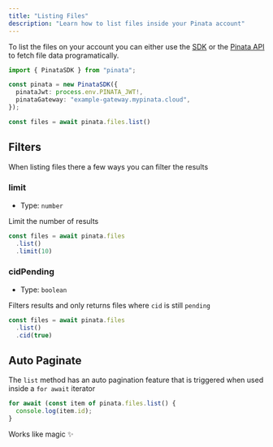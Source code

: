 ```yaml
---
title: "Listing Files"
description: "Learn how to list files inside your Pinata account"
---
```


To list the files on your account you can either use the [SDK](/ipfs-sdk/data/list-files) or the [Pinata API](/api-reference/endpoint/list-files) to fetch file data programatically.

```typescript
import { PinataSDK } from "pinata";

const pinata = new PinataSDK({
  pinataJwt: process.env.PINATA_JWT!,
  pinataGateway: "example-gateway.mypinata.cloud",
});

const files = await pinata.files.list()
```

## Filters

When listing files there a few ways you can filter the results

### limit

- Type: `number`

Limit the number of results

```typescript
const files = await pinata.files
  .list()
  .limit(10)
```

### cidPending

- Type: `boolean`

Filters results and only returns files where `cid` is still `pending`

```typescript
const files = await pinata.files
  .list()
  .cid(true)
```

## Auto Paginate

The `list` method has an auto pagination feature that is triggered when used inside a `for await` iterator

```typescript
for await (const item of pinata.files.list() {
  console.log(item.id);
}
```

Works like magic ✨
